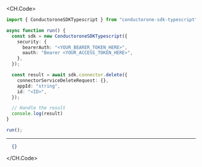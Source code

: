 
<CH.Code>
```typescript Delete.ts
import { ConductoroneSDKTypescript } from "conductorone-sdk-typescript";

async function run() {
  const sdk = new ConductoroneSDKTypescript({
    security: {
      bearerAuth: "<YOUR_BEARER_TOKEN_HERE>",
      oauth: "Bearer <YOUR_ACCESS_TOKEN_HERE>",
    },
  });

  const result = await sdk.connector.delete({
    connectorServiceDeleteRequest: {},
    appId: "string",
    id: "<ID>",
  });

  // Handle the result
  console.log(result)
}

run();
```
---

```json Example Response
  {}
```
</CH.Code>
